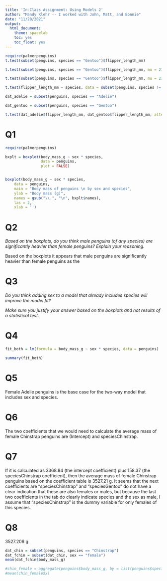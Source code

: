 ```yaml
---
title: 'In-Class Assignment: Using Models 2'
author: "Mandy Klehr -- I worked with John, Matt, and Bonnie"
date: "11/28/2021"
output:  
  html_document:
    theme: spacelab
    toc: yes
    toc_float: yes
---
```


```r
require(palmerpenguins)
t.test(subset(penguins, species == "Gentoo")$flipper_length_mm)

t.test(subset(penguins, species == "Gentoo")$flipper_length_mm, mu = 218)

t.test(subset(penguins, species == "Gentoo")$flipper_length_mm, mu = 218, alternative = "less")

t.test(flipper_length_mm ~ species, data = subset(penguins, species != "Chinstrap"))

dat_adelie = subset(penguins, species == "Adelie")

dat_gentoo = subset(penguins, species == "Gentoo")

t.test(dat_adelie$flipper_length_mm, dat_gentoo$flipper_length_mm, alternative = "less")


```



# Q1

```r

require(palmerpenguins)

bxplt = boxplot(body_mass_g ~ sex * species,
                data = penguins,
                plot = FALSE)


boxplot(body_mass_g ~ sex * species, 
    data = penguins, 
    main = "Body mass of penguins \n by sex and species",
    ylab = "Body mass (g)",
    names = gsub("\\.", "\n", bxplt$names),
    las = 2,
    xlab = '')
```

# Q2

*Based on the boxplots, do you think male penguins (of any species) are significantly heavier than female penguins? Explain your reasoning.*

Based on the boxplots it appears that male penguins are significantly heavier than female penguins as the 


# Q3

*Do you think adding sex to a model that already includes species will improve the model fit?*

*Make sure you justify your answer based on the boxplots and not results of a statistical test.*


# Q4

```r
fit_both = lm(formula = body_mass_g ~ sex * species, data = penguins)

summary(fit_both)
```


# Q5

Female Adelie penguins is the base case for the two-way model that includes sex and species. 


# Q6

The two coefficients that we would need to calculate the average mass of female Chinstrap penguins are (Intercept) and speciesChinstrap. 


# Q7

If it is calculated as 3368.84 (the intercept coefficient) plus 158.37 (the speciesChinstrap coefficient), then the average mass of female Chinstrap penguins based on the coefficient table is 3527.21 g. It seems that  the next coefficients are "speciesChinstrap" and "speciesGentoo" do not have a clear indication that these are also females or males, but because the last two coefficients in the tab do clearly indicate species and the sex as male, I assume that "speciesChinstrap" is the dummy variable for only females of this species.  


# Q8

3527.206 g

```r

dat_chin = subset(penguins, species == "Chinstrap")
dat_fchin = subset(dat_chin, sex == "female")
mean(dat_fchin$body_mass_g)

#chin_female = aggregate(penguins$body_mass_g, by = list(penguins$species == "Chinstrap", penguins$sex == "female"), FUN = mean)
#mean(chin_female$x)
```
